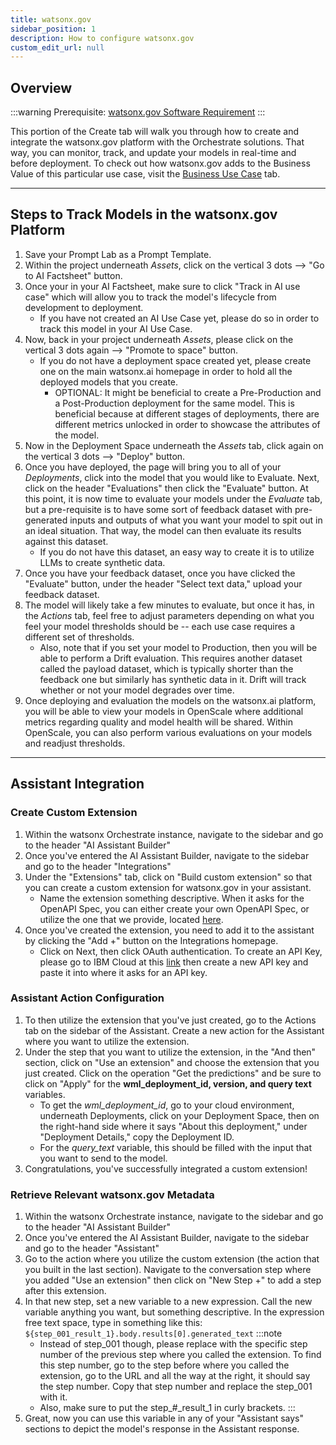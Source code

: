 ```yaml
---
title: watsonx.gov
sidebar_position: 1
description: How to configure watsonx.gov
custom_edit_url: null
---
```


## Overview
:::warning
    Prerequisite: [watsonx.gov Software Requirement](/Prepare/Requirements#governance)
:::

This portion of the Create tab will walk you through how to create and integrate the watsonx.gov platform with the Orchestrate solutions. That way, you can monitor, track, and update your models in real-time and before deployment. To check out how watsonx.gov adds to the Business Value of this particular use case, visit the 
[Business Use Case](/Business%20Overview/Use%20Cases/Governance#overview) tab.

---

## Steps to Track Models in the watsonx.gov Platform

1. Save your Prompt Lab as a Prompt Template.
2. Within the project underneath _Assets_, click on the vertical 3 dots --> "Go to AI Factsheet" button.
3. Once your in your AI Factsheet, make sure to click "Track in AI use case" which will allow you to track the model's lifecycle from development to deployment.
   - If you have not created an AI Use Case yet, please do so in order to track this model in your AI Use Case.
4. Now, back in your project underneath _Assets_, please click on the vertical 3 dots again --> "Promote to space" button.
   - If you do not have a deployment space created yet, please create one on the main watsonx.ai homepage in order to hold all the deployed models that you create.
     - OPTIONAL: It might be beneficial to create a Pre-Production and a Post-Production deployment for the same model. This is beneficial because at different stages of deployments, there are different metrics unlocked in order to showcase the attributes of the model.
5. Now in the Deployment Space underneath the _Assets_ tab, click again on the vertical 3 dots --> "Deploy" button.
6. Once you have deployed, the page will bring you to all of your _Deployments_, click into the model that you would like to Evaluate. Next, click on the header "Evaluations" then click the "Evaluate" button. At this point, it is now time to evaluate your models under the _Evaluate_ tab, but a pre-requisite is to have some sort of feedback dataset with pre-generated inputs and outputs of what you want your model to spit out in an ideal situation. That way, the model can then evaluate its results against this dataset.
   - If you do not have this dataset, an easy way to create it is to utilize LLMs to create synthetic data.
7. Once you have your feedback dataset, once you have clicked the "Evaluate" button, under the header "Select text data," upload your feedback dataset.
8. The model will likely take a few minutes to evaluate, but once it has, in the _Actions_ tab, feel free to adjust parameters depending on what you feel your model thresholds should be -- each use case requires a different set of thresholds.
   - Also, note that if you set your model to Production, then you will be able to perform a Drift evaluation. This requires another dataset called the payload dataset, which is typically shorter than the feedback one but similarly has synthetic data in it. Drift will track whether or not your model degrades over time.
9. Once deploying and evaluation the models on the watsonx.ai platform, you will be able to view your models in OpenScale where additional metrics regarding quality and model health will be shared. Within OpenScale, you can also perform various evaluations on your models and readjust thresholds.

---

## Assistant Integration

### Create Custom Extension

1. Within the watsonx Orchestrate instance, navigate to the sidebar and go to the header "AI Assistant Builder"
2. Once you've entered the AI Assistant Builder, navigate to the sidebar and go to the header "Integrations"
3. Under the "Extensions" tab, click on "Build custom extension" so that you can create a custom extension for watsonx.gov in your assistant.
   - Name the extension something descriptive. When it asks for the OpenAPI Spec, you can either create your own OpenAPI Spec, or utilize the one that we provide, located [here](https://github.com/ibm-client-engineering/solution-unified-virtual-agent/blob/main/assets/openAPI_specs/watsonx_governance/governance_openapi_spec.json).
4. Once you've created the extension, you need to add it to the assistant by clicking the "Add +" button on the Integrations homepage.
   - Click on Next, then click OAuth authentication. To create an API Key, please go to IBM Cloud at this [link](https://cloud.ibm.com/iam/apikeys) then create a new API key and paste it into where it asks for an API key.

### Assistant Action Configuration

1. To then utilize the extension that you've just created, go to the Actions tab on the sidebar of the Assistant. Create a new action for the Assistant where you want to utilize the extension.
2. Under the step that you want to utilize the extension, in the "And then" section, click on "Use an extension" and choose the extension that you just created. Click on the operation "Get the predictions" and be sure to click on "Apply" for the **wml_deployment_id, version, and query text** variables.
   - To get the _wml_deployment_id_, go to your cloud environment, underneath Deployments, click on your Deployment Space, then on the right-hand side where it says "About this deployment," under "Deployment Details," copy the Deployment ID.
   - For the _query_text_ variable, this should be filled with the input that you want to send to the model.
3. Congratulations, you've successfully integrated a custom extension!

### Retrieve Relevant watsonx.gov Metadata

1. Within the watsonx Orchestrate instance, navigate to the sidebar and go to the header "AI Assistant Builder"
2. Once you've entered the AI Assistant Builder, navigate to the sidebar and go to the header "Assistant"
3. Go to the action where you utilize the custom extension (the action that you built in the last section). Navigate to the conversation step where you added "Use an extension" then click on "New Step +" to add a step after this extension.
4. In that new step, set a new variable to a new expression. Call the new variable anything you want, but something descriptive. In the expression free text space, type in something like this:
   ```${step_001_result_1}.body.results[0].generated_text```
   :::note
   - Instead of step_001 though, please replace with the specific step number of the previous step where you called the extension. To find this step number, go to the step before where you called the extension, go to the URL and all the way at the right, it should say the step number. Copy that step number and replace the step_001 with it.
   - Also, make sure to put the step\_#_result_1 in curly brackets.
   :::
5. Great, now you can use this variable in any of your "Assistant says" sections to depict the model's response in the Assistant response.
